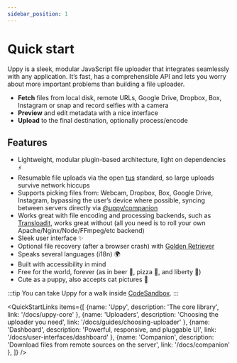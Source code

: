 ```yaml
---
sidebar_position: 1
---
```



# Quick start

Uppy is a sleek, modular JavaScript file uploader that integrates seamlessly with any application. It’s fast, has a comprehensible API and lets you worry about more important problems than building a file uploader.

* **Fetch** files from local disk, remote URLs, Google Drive, Dropbox, Box, Instagram or snap and record selfies with a camera
* **Preview** and edit metadata with a nice interface
* **Upload** to the final destination, optionally process/encode

## Features

* Lightweight, modular plugin-based architecture, light on dependencies :zap:
* Resumable file uploads via the open [tus](https://tus.io/) standard, so large uploads survive network hiccups
* Supports picking files from: Webcam, Dropbox, Box, Google Drive, Instagram, bypassing the user’s device where possible, syncing between servers directly via [@uppy/companion](/docs/companion)
* Works great with file encoding and processing backends, such as [Transloadit](https://transloadit.com), works great without (all you need is to roll your own Apache/Nginx/Node/FFmpeg/etc backend)
* Sleek user interface :sparkles:
* Optional file recovery (after a browser crash) with [Golden Retriever](/docs/golden-retriever/)
* Speaks several languages (i18n) :earth_africa:
* Built with accessibility in mind
* Free for the world, forever (as in beer 🍺, pizza 🍕, and liberty 🗽)
* Cute as a puppy, also accepts cat pictures :dog:

:::tip
You can take Uppy for a walk inside [CodeSandbox](https://codesandbox.io/s/uppy-dashboard-xpxuhd).
:::

<QuickStartLinks items={[
  {name: 'Uppy', description: 'The core library', link: '/docs/uppy-core' },
  {name: 'Uploaders', description: 'Choosing the uploader you need', link: '/docs/guides/choosing-uploader' },
  {name: 'Dashboard', description: 'Powerful, responsive, and pluggable UI', link: '/docs/user-interfaces/dashboard' },
  {name: 'Companion', description: 'Download files from remote sources on the server', link: '/docs/companion' },
  ]}
/>

[core]: /docs/uppy-core
